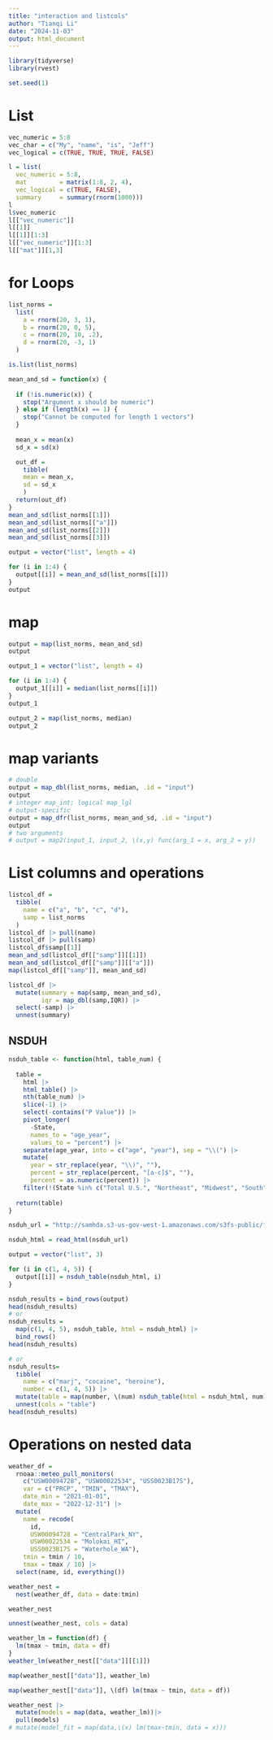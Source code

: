 ```yaml
---
title: "interaction and listcols"
author: "Tianqi Li"
date: "2024-11-03"
output: html_document
---
```


```r
library(tidyverse)
library(rvest)
```

```r
set.seed(1)
```

# List
```r
vec_numeric = 5:8
vec_char = c("My", "name", "is", "Jeff")
vec_logical = c(TRUE, TRUE, TRUE, FALSE)

l = list(
  vec_numeric = 5:8,
  mat         = matrix(1:8, 2, 4),
  vec_logical = c(TRUE, FALSE),
  summary     = summary(rnorm(1000)))
l
l$vec_numeric
l[["vec_numeric"]]
l[[1]]
l[[1]][1:3]
l[["vec_numeric"]][1:3]
l[["mat"]][1,3]
```

# for Loops
```r
list_norms = 
  list(
    a = rnorm(20, 3, 1),
    b = rnorm(20, 0, 5),
    c = rnorm(20, 10, .2),
    d = rnorm(20, -3, 1)
  )

is.list(list_norms)
```

```r
mean_and_sd = function(x) {
  
  if (!is.numeric(x)) {
    stop("Argument x should be numeric")
  } else if (length(x) == 1) {
    stop("Cannot be computed for length 1 vectors")
  }
  
  mean_x = mean(x)
  sd_x = sd(x)

  out_df = 
    tibble(
    mean = mean_x, 
    sd = sd_x
    )
  return(out_df)
}
mean_and_sd(list_norms[[1]])
mean_and_sd(list_norms[["a"]])
mean_and_sd(list_norms[[2]])
mean_and_sd(list_norms[[3]])
```
```r
output = vector("list", length = 4)

for (i in 1:4) {
  output[[i]] = mean_and_sd(list_norms[[i]])
}
output
```

# map

```r
output = map(list_norms, mean_and_sd)
output
```

```r
output_1 = vector("list", length = 4)

for (i in 1:4) {
  output_1[[i]] = median(list_norms[[i]])
}
output_1

output_2 = map(list_norms, median)
output_2
```

# map variants

```r
# double
output = map_dbl(list_norms, median, .id = "input")
output
# integer map_int; logical map_lgl
# output-specific
output = map_dfr(list_norms, mean_and_sd, .id = "input")
output
# two arguments
# output = map2(input_1, input_2, \(x,y) func(arg_1 = x, arg_2 = y))
```

# List columns and operations

```r
listcol_df = 
  tibble(
    name = c("a", "b", "c", "d"),
    samp = list_norms
  )
listcol_df |> pull(name)
listcol_df |> pull(samp)
listcol_df$samp[[1]]
mean_and_sd(listcol_df[["samp"]][[1]])
mean_and_sd(listcol_df[["samp"]][["a"]])
map(listcol_df[["samp"]], mean_and_sd)
```

```r
listcol_df |> 
  mutate(summary = map(samp, mean_and_sd),
         iqr = map_dbl(samp,IQR)) |>
  select(-samp) |>
  unnest(summary)
```

## NSDUH

```r
nsduh_table <- function(html, table_num) {
  
  table = 
    html |> 
    html_table() |> 
    nth(table_num) |>
    slice(-1) |> 
    select(-contains("P Value")) |>
    pivot_longer(
      -State,
      names_to = "age_year", 
      values_to = "percent") |>
    separate(age_year, into = c("age", "year"), sep = "\\(") |>
    mutate(
      year = str_replace(year, "\\)", ""),
      percent = str_replace(percent, "[a-c]$", ""),
      percent = as.numeric(percent)) |>
    filter(!(State %in% c("Total U.S.", "Northeast", "Midwest", "South", "West")))
  
  return(table)
}

nsduh_url = "http://samhda.s3-us-gov-west-1.amazonaws.com/s3fs-public/field-uploads/2k15StateFiles/NSDUHsaeShortTermCHG2015.htm"

nsduh_html = read_html(nsduh_url)

output = vector("list", 3)

for (i in c(1, 4, 5)) {
  output[[i]] = nsduh_table(nsduh_html, i)
}

nsduh_results = bind_rows(output)
head(nsduh_results)
# or
nsduh_results = 
  map(c(1, 4, 5), nsduh_table, html = nsduh_html) |> 
  bind_rows()
head(nsduh_results)
```

```r
# or
nsduh_results= 
  tibble(
    name = c("marj", "cocaine", "heroine"),
    number = c(1, 4, 5)) |> 
  mutate(table = map(number, \(num) nsduh_table(html = nsduh_html, num))) |> 
  unnest(cols = "table")
head(nsduh_results)
```

# Operations on nested data
```r
weather_df = 
  rnoaa::meteo_pull_monitors(
    c("USW00094728", "USW00022534", "USS0023B17S"),
    var = c("PRCP", "TMIN", "TMAX"), 
    date_min = "2021-01-01",
    date_max = "2022-12-31") |>
  mutate(
    name = recode(
      id, 
      USW00094728 = "CentralPark_NY", 
      USW00022534 = "Molokai_HI",
      USS0023B17S = "Waterhole_WA"),
    tmin = tmin / 10,
    tmax = tmax / 10) |>
  select(name, id, everything())
```
```r
weather_nest = 
  nest(weather_df, data = date:tmin)

weather_nest
```

```r
unnest(weather_nest, cols = data)
```

```r
weather_lm = function(df) {
  lm(tmax ~ tmin, data = df)
}
weather_lm(weather_nest[["data"]][[1]])
```

```r
map(weather_nest[["data"]], weather_lm)
```

```r
map(weather_nest[["data"]], \(df) lm(tmax ~ tmin, data = df))
```

```r
weather_nest |> 
  mutate(models = map(data, weather_lm))|>
  pull(models)
# mutate(model_fit = map(data,\(x) lm(tmax~tmin, data = x)))
```


